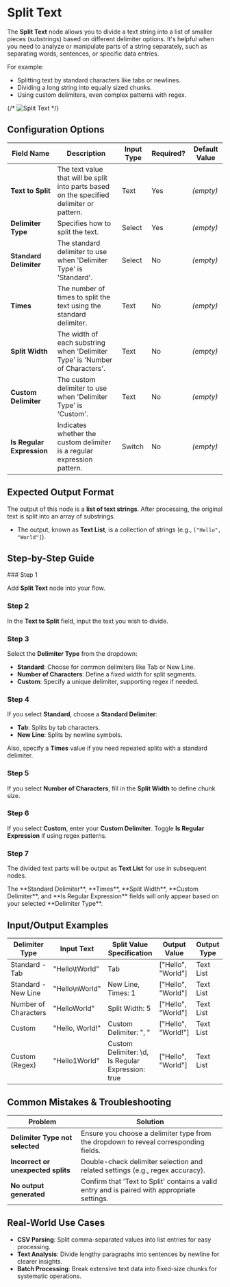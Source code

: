 
# Split Text

The **Split Text** node allows you to divide a text string into a list of smaller pieces (substrings) based on different delimiter options. It's helpful when you need to analyze or manipulate parts of a string separately, such as separating words, sentences, or specific data entries.

For example:

- Splitting text by standard characters like tabs or newlines.
- Dividing a long string into equally sized chunks.
- Using custom delimiters, even complex patterns with regex.

{/* ![Split Text](./split-text.png) */}

## Configuration Options

| Field Name                | Description                                                                               | Input Type | Required? | Default Value |
| ------------------------- | ----------------------------------------------------------------------------------------- | ---------- | --------- | ------------- |
| **Text to Split**         | The text value that will be split into parts based on the specified delimiter or pattern. | Text       | Yes       | _(empty)_     |
| **Delimiter Type**        | Specifies how to split the text.                                                          | Select     | Yes       | _(empty)_     |
| **Standard Delimiter**    | The standard delimiter to use when 'Delimiter Type' is 'Standard'.                        | Select     | No        | _(empty)_     |
| **Times**                 | The number of times to split the text using the standard delimiter.                       | Text       | No        | _(empty)_     |
| **Split Width**           | The width of each substring when 'Delimiter Type' is 'Number of Characters'.              | Text       | No        | _(empty)_     |
| **Custom Delimiter**      | The custom delimiter to use when 'Delimiter Type' is 'Custom'.                            | Text       | No        | _(empty)_     |
| **Is Regular Expression** | Indicates whether the custom delimiter is a regular expression pattern.                   | Switch     | No        | _(empty)_     |

## Expected Output Format

The output of this node is a **list of text strings**. After processing, the original text is split into an array of substrings.

- The output, known as **Text List**, is a collection of strings (e.g., `["Hello", "World"]`).

## Step-by-Step Guide

<Steps>
### Step 1

Add **Split Text** node into your flow.

### Step 2

In the **Text to Split** field, input the text you wish to divide.

### Step 3

Select the **Delimiter Type** from the dropdown:

- **Standard**: Choose for common delimiters like Tab or New Line.
- **Number of Characters**: Define a fixed width for split segments.
- **Custom**: Specify a unique delimiter, supporting regex if needed.

### Step 4

If you select **Standard**, choose a **Standard Delimiter**:

- **Tab**: Splits by tab characters.
- **New Line**: Splits by newline symbols.

Also, specify a **Times** value if you need repeated splits with a standard delimiter.

### Step 5

If you select **Number of Characters**, fill in the **Split Width** to define chunk size.

### Step 6

If you select **Custom**, enter your **Custom Delimiter**. Toggle **Is Regular Expression** if using regex patterns.

### Step 7

The divided text parts will be output as **Text List** for use in subsequent nodes.

</Steps>

<Callout type="info" title="Note">
  The **Standard Delimiter**, **Times**, **Split Width**, **Custom Delimiter**,
  and **Is Regular Expression** fields will only appear based on your selected
  **Delimiter Type**.
</Callout>

## Input/Output Examples

| Delimiter Type       | Input Text      | Split Value Specification                         | Output Value        | Output Type |
| -------------------- | --------------- | ------------------------------------------------- | ------------------- | ----------- |
| Standard - Tab       | "Hello\tWorld"  | Tab                                               | ["Hello", "World"]  | Text List   |
| Standard - New Line  | "Hello\nWorld"  | New Line, Times: 1                                | ["Hello", "World"]  | Text List   |
| Number of Characters | "HelloWorld"    | Split Width: 5                                    | ["Hello", "World"]  | Text List   |
| Custom               | "Hello, World!" | Custom Delimiter: ", "                            | ["Hello", "World!"] | Text List   |
| Custom (Regex)       | "Hello1World"   | Custom Delimiter: \d, Is Regular Expression: true | ["Hello", "World"]  | Text List   |

## Common Mistakes & Troubleshooting

| Problem                            | Solution                                                                                     |
| ---------------------------------- | -------------------------------------------------------------------------------------------- |
| **Delimiter Type not selected**    | Ensure you choose a delimiter type from the dropdown to reveal corresponding fields.         |
| **Incorrect or unexpected splits** | Double-check delimiter selection and related settings (e.g., regex accuracy).                |
| **No output generated**            | Confirm that 'Text to Split' contains a valid entry and is paired with appropriate settings. |

## Real-World Use Cases

- **CSV Parsing**: Split comma-separated values into list entries for easy processing.
- **Text Analysis**: Divide lengthy paragraphs into sentences by newline for clearer insights.
- **Batch Processing**: Break extensive text data into fixed-size chunks for systematic operations.
